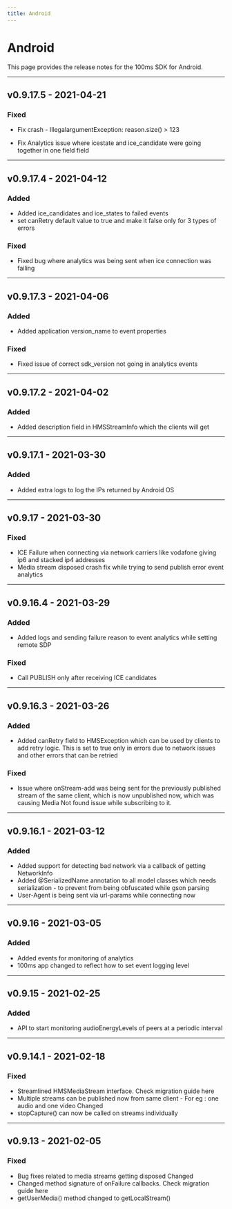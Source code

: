 ```yaml
---
title: Android
---
```


# Android

This page provides the release notes for the 100ms SDK for Android.

---

## v0.9.17.5 - 2021-04-21

### Fixed

-   Fix crash - IllegalargumentException: reason.size() > 123

-   Fix Analytics issue where icestate and ice_candidate were going together in one field field

---

## v0.9.17.4 - 2021-04-12

### Added

-   Added ice_candidates and ice_states to failed events
-   set canRetry default value to true and make it false only for 3 types of errors

### Fixed

-   Fixed bug where analytics was being sent when ice connection was failing

---

## v0.9.17.3 - 2021-04-06

### Added

-   Added application version_name to event properties

### Fixed

-   Fixed issue of correct sdk_version not going in analytics events

---

## v0.9.17.2 - 2021-04-02

### Added

-   Added description field in HMSStreamInfo which the clients will get

---

## v0.9.17.1 - 2021-03-30

### Added

-   Added extra logs to log the IPs returned by Android OS

---

## v0.9.17 - 2021-03-30

### Fixed

-   ICE Failure when connecting via network carriers like vodafone giving ip6 and stacked ip4 addresses
-   Media stream disposed crash fix while trying to send publish error event analytics

---

## v0.9.16.4 - 2021-03-29

### Added

-   Added logs and sending failure reason to event analytics while setting remote SDP

### Fixed

-   Call PUBLISH only after receiving ICE candidates

---

## v0.9.16.3 - 2021-03-26

### Added

-   Added canRetry field to HMSException which can be used by clients to add retry logic. This is set to true only in errors due to network issues and other errors that can be retried

### Fixed

-   Issue where onStream-add was being sent for the previously published stream of the same client, which is now unpublished now, which was causing Media Not found issue while subscribing to it.

---

## v0.9.16.1 - 2021-03-12

### Added

-   Added support for detecting bad network via a callback of getting NetworkInfo
-   Added @SerializedName annotation to all model classes which needs serialization - to prevent from being obfuscated while gson parsing
-   User-Agent is being sent via url-params while connecting now

---

## v0.9.16 - 2021-03-05

### Added

-   Added events for monitoring of analytics
-   100ms app changed to reflect how to set event logging level

---

## v0.9.15 - 2021-02-25

### Added

-   API to start monitoring audioEnergyLevels of peers at a periodic interval

---

## v0.9.14.1 - 2021-02-18

### Fixed

-   Streamlined HMSMediaStream interface. Check migration guide here
-   Multiple streams can be published now from same client - For eg : one audio and one video
    Changed
-   stopCapture() can now be called on streams individually

---

## v0.9.13 - 2021-02-05

### Fixed

-   Bug fixes related to media streams getting disposed
    Changed
-   Changed method signature of onFailure callbacks. Check migration guide here
-   getUserMedia() method changed to getLocalStream()
